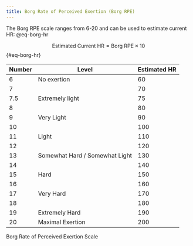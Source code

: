 ```yaml
---
title: Borg Rate of Perceived Exertion (Borg RPE)
---
```



The Borg RPE scale ranges from 6-20 and can be used to estimate current HR: @eq-borg-hr

$$
\textrm{Estimated Current HR} = \textrm{Borg RPE} \times 10
$$ {#eq-borg-hr}

::: {#tbl-borg-rpe-scale}

<table class="basic-table">
  <thead>
    <tr>
      <th>Number</th>
      <th>Level</th>
      <th>Estimated HR</th>
    </tr>
  </thead>
  <tbody>
    <tr>
      <td>6</td>
      <td>No exertion</td>
      <td>60</td>
    </tr>
    <tr>
      <td>7</td>
      <td></td>
      <td>70</td>
    </tr>
    <tr>
      <td>7.5</td>
      <td>Extremely light</td>
      <td>75</td>
    </tr>
    <tr>
      <td>8</td>
      <td></td>
      <td>80</td>
    </tr>
    <tr>
      <td>9</td>
      <td>Very Light</td>
      <td>90</td>
    </tr>
    <tr>
      <td>10</td>
      <td></td>
      <td>100</td>
    </tr>
    <tr>
      <td>11</td>
      <td>Light</td>
      <td>110</td>
    </tr>
    <tr>
      <td>12</td>
      <td></td>
      <td>120</td>
    </tr>
    <tr>
      <td>13</td>
      <td>Somewhat Hard / Somewhat Light</td>
      <td>130</td>
    </tr>
    <tr>
      <td>14</td>
      <td></td>
      <td>140</td>
    </tr>
    <tr>
      <td>15</td>
      <td>Hard</td>
      <td>150</td>
    </tr>
    <tr>
      <td>16</td>
      <td></td>
      <td>160</td>
    </tr>
    <tr>
      <td>17</td>
      <td>Very Hard</td>
      <td>170</td>
    </tr>
    <tr>
      <td>18</td>
      <td></td>
      <td>180</td>
    </tr>
    <tr>
      <td>19</td>
      <td>Extremely Hard</td>
      <td>190</td>
    </tr>
    <tr>
      <td>20</td>
      <td>Maximal Exertion</td>
      <td>200</td>
    </tr>
  </tbody>
</table>

Borg Rate of Perceived Exertion Scale

:::
